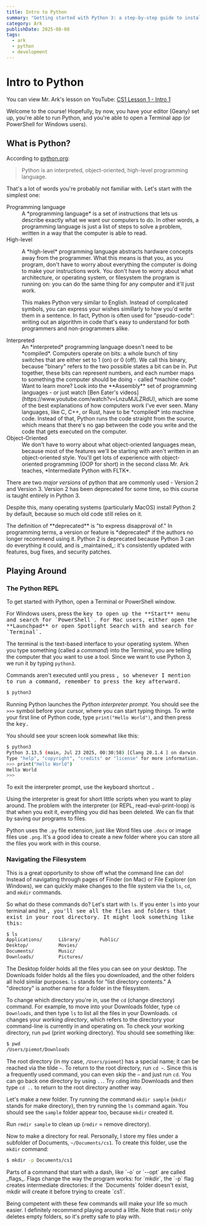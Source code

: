 ```yaml
---
title: Intro to Python
summary: "Getting started with Python 3: a step-by-step guide to installing tools"
category: Ark
publishDate: 2025-08-08
tags:
  - ark
  - python
  - development
---
```




# Intro to Python

<Callout type="info">
  <p class="flex items-center">
    <span>You can view Mr. Ark's lesson on YouTube:</span>
    <a
      href="https://www.youtube.com/watch?v=0cdcKLH7vyc"
      class="ms-1 inline-flex items-center gap-2 rounded-lg bg-gray-200 px-2 hover:bg-gray-300"
    >
      <span class="inline-block size-4 align-middle">
        <YtLogo class="block h-full w-full" />
      </span>
      <span>CS1 Lesson 1 - Intro 1</span>
    </a>
  </p>
</Callout>

Welcome to the course! Hopefully, by now, you have your editor (Geany) set up, you're able to run Python,
and you're able to open a Terminal app (or PowerShell for Windows users).

## What is Python?

According to [python.org](https://www.python.org/doc/essays/blurb):

> Python is an interpreted, object-oriented, high-level programming language.

That's a lot of words you're probably not familiar with. Let's start with the simplest one:

<dl>
  <dt>Programming language</dt>
  <dd>A *programming language* is a set of instructions that lets us describe exactly 
    what we want our computers to do. In other words, a programming language is just a 
    list of steps to solve a problem, written in a way that the computer is able to read.</dd>

  <dt>High-level</dt>
  <dd>
    <p>
      A *high-level* programming language abstracts hardware concepts away from the programmer. What this means is that
      you, as you program, don't have to worry about everything the computer is doing to make your instructions work. You
      don't have to worry about what architecture, or operating system, or filesystem the program is running on: you can
      do the same thing for any computer and it'll just work.
    </p>
    <p>
      This makes Python very similar to English. Instead of complicated symbols, you can express your wishes simillarly to
      how you'd write them in a sentence. In fact, Python is often used for "pseudo-code": writing out an algorithm in
      code that's easy to understand for both programmers and non-programmers alike.
    </p>
  </dd>

  <dt>Interpreted</dt>
  <dd>
    An *interpreted* programming language doesn't need to be *compiled*. Computers operate on bits: a whole bunch of tiny
    switches that are either set to 1 (on) or 0 (off). We call this binary, because "binary" refers to the two possible
    states a bit can be in. Put together, these bits can represent numbers, and each number maps to something the computer
    should be doing - called *machine code*.
    <Callout type="info">
      Want to learn more? Look into the **Assembly** set of programming languages - or just watch [Ben Eater's
      videos](https://www.youtube.com/watch?v=LnzuMJLZRdU), which are some of the best explanations of how computers work
      I've ever seen.
    </Callout>
    Many languages, like C, C++, or Rust, have to be *compiled* into machine code. Instead of that, Python runs the code
    straight from the source, which means that there's no gap between the code you write and the code that gets executed
    on the computer.
  </dd>

  <dt>Object-Oriented</dt>
  <dd>We don't have to worry about what object-oriented languages mean, because most of the 
  features we'll be starting with aren't written in an object-oriented style. You'll get lots
  of experience with object-oriented programming (OOP for short) in the second class Mr. Ark 
  teaches, *Intermediate Python with FLTK*.</dd>
</dl>

There are two _major versions_ of python that are commonly used - Version 2 and Version 3.
Version 2 has been deprecated for some time, so this course is taught entirely in Python 3.

Despite this, many operating systems (particularly MacOS) install Python 2 by default,
because so much old code still relies on it.

<Callout type="info">
  The definition of **deprecated** is "to express disapproval of." In programming terms, a version or feature is
  *deprecated* if the authors no longer recommend using it. Python 2 is deprecated because Python 3 can do everything it
  could, and is _maintained_: it's consistently updated with features, bug fixes, and security patches.
</Callout>

## Playing Around

### The Python REPL

To get started with Python, open a Terminal or PowerShell window.

<Callout type="help" title="How do I open the Terminal?">
  For Windows users, press the <Kbd shortcut="Win" /> key to open up the **Start** menu and search for `PowerShell`. For
  Mac users, either open the **Launchpad** or open Spotlight Search with <Kbd shortcut="Command + Space" /> and search
  for `Terminal`.
</Callout>

The terminal is the text-based interface to your operating system. When you type something (called a _command_) into the Terminal,
you are telling the computer that you want to use a tool. Since we want to use Python 3, we run it by typing `python3`.

Commands aren't executed until you press <Kbd shortcut="Enter" />, so whenever I mention to run a command, remember to press the <Kbd shortcut="Enter" /> key afterward.

```sh title="Terminal"
$ python3
```

Running Python launches the _Python interpreter prompt_. You should see the `>>>` symbol before your cursor,
where you can start typing things. To write your first line of Python code, type `print("Hello World")`, and then press the <Kbd shortcut="Enter" /> key.

You should see your screen look somewhat like this:

```sh title="Terminal"
$ python3
Python 3.13.5 (main, Jul 23 2025, 00:30:58) [Clang 20.1.4 ] on darwin
Type "help", "copyright", "credits" or "license" for more information.
>>> print("Hello World")
Hello World
>>>
```

To exit the interpreter prompt, use the keyboard shortcut <Kbd shortcut="Ctrl + D" />.

Using the interpreter is great for short little scripts when you want to play around.
The problem with the interpreter (or REPL, read-eval-print-loop) is that when you exit it,
everything you did has been deleted. We can fix that by saving our programs to files.

Python uses the `.py` file extension, just like Word files use `.docx` or image files use `.png`.
It's a good idea to create a new folder where you can store all the files you work with in this course.

### Navigating the Filesystem

This is a great opportunity to show off what the command line can do! Instead of navigating through
pages of Finder (on Mac) or File Explorer (on Windows), we can quickly make changes to the file system
via the `ls`, `cd`, and `mkdir` commands.

So what do these commands do? Let's start with `ls`. If you enter `ls` into your terminal and hit <Kbd shortcut="Enter" />,
you'll see all the files and folders that exist in your root directory. It might look something like this:

```txt frame="terminal" title="The ls command"
$ ls
Applications/      Library/       Public/
Desktop/           Movies/
Documents/         Music/
Downloads/         Pictures/
```

The Desktop folder holds all the files you can see on your desktop.
The Downloads folder holds all the files you downloaded, and the other folders all hold similar purposes.
`ls` stands for "<span class="font-mono text-gray-500"><span class="font-bold text-gray-800">l</span>i<span class="font-bold text-gray-800">s</span>t directory contents</span>."
A "directory" is another name for a folder in the filesystem.

To change which directory you're in, use the `cd` (<span class="font-mono text-gray-500"><span class="font-bold text-gray-800">c</span>hange <span class="font-bold text-gray-800">d</span>irectory</span>) command.
For example, to move into your Downloads folder, type `cd Downloads`, and then type `ls` to list all the files in your Downloads.
`cd` changes your _working directory_, which refers to the directory your command-line is currently in and operating on.
To check your working directory, run `pwd` (<span class="font-mono text-gray-500"><span class="font-bold text-gray-800">p</span>rint <span class="font-bold text-gray-800">w</span>orking <span class="font-bold text-gray-800">d</span>irectory</span>).
You should see something like:

```sh
$ pwd
/Users/piemot/Downloads
```

The root directory (in my case, `/Users/piemot`) has a special name; it can be reached via the tilde `~`.
To return to the root directory, run `cd ~`. Since this is a frequently used command, you can even skip the `~` and just run `cd`.
You can go back one directory by using `..`. Try `cd`ing into Downloads and then type `cd ..` to return to the root directory another way.

Let's make a new folder. Try running the command `mkdir sample`
(`mkdir` stands for <span class="font-mono text-gray-500"><span class="font-bold text-gray-800">m</span>a<span class="font-bold text-gray-800">k</span>e <span class="font-bold text-gray-800">dir</span>ectory</span>),
then try running the `ls` command again. You should see the `sample` folder appear too, because `mkdir` created it.

Run `rmdir sample` to clean up (`rmdir` = <span class="font-mono text-gray-500"><span class="font-bold text-gray-800">r</span>e<span class="font-bold text-gray-800">m</span>ove <span class="font-bold text-gray-800">dir</span>ectory</span>).

Now to make a directory for real.
Personally, I store my files under a subfolder of Documents, `~/Documents/cs1`. To create this folder, use the `mkdir` command:

```sh
$ mkdir -p Documents/cs1
```

<Callout type="info" title="Why is the `-p` there?">
  Parts of a command that start with a dash, like `-o` or `--opt` are called _flags_. Flags change the way the program
  works: for `mkdir`, the `-p` flag creates intermediate directories: if the `Documents` folder doesn't exist, mkdir
  will create it before trying to create `cs1`.
</Callout>

Being competent with these few commands will make your life so much easier. I definitely recommend playing around a little.
Note that `rmdir` only deletes empty folders, so it's pretty safe to play with.
